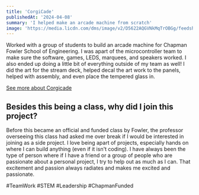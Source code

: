 ```yaml
---
title: 'CorgiCade'
publishedAt: '2024-04-08'
summary: 'I helped make an arcade machine from scratch'
image: 'https://media.licdn.com/dms/image/v2/D5622AQGVNkMqTrOBGg/feedshare-shrink_1280/feedshare-shrink_1280/0/1715900044791?e=1727913600&v=beta&t=_E9CQ5cmuXpdrSzL1K2pIxzVEjqdERci8zjlk5x3ckc'
---
```


Worked with a group of students to build an arcade machine for Chapman Fowler School of Engineering. 
I was apart of the microcontroller team to make sure the software, games, LEDS, marquees, and speakers worked. 
I also ended up doing a little bit of everything outside of my team as well! I did the art for the stream deck, helped decal the
art work to the panels, helped with assembly, and even place the tempered glass in.

[See more about Corgicade](https://www.linkedin.com/feed/update/urn:li:activity:7197006432800497665/)

## Besides this being a class, why did I join this project?

Before this became an official and funded class by Fowler, the professor overseeing this class had asked me over break if I would 
be interested in joining as a side project. I love being apart of projects, especially hands on where I can build anything (even if it isn't coding). 
I have always been the type of person where if I have a friend or a group of people who are passionate about a personal project, I try to help out as much 
as I can. That excitement and passion always radiates and makes me excited and passionate.

#TeamWork #STEM #Leadership #ChapmanFunded
